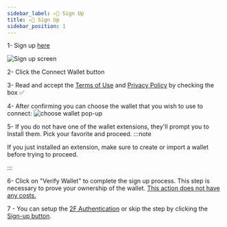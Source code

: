 ```yaml
---
sidebar_label: ✍🏻 Sign Up
title: ✍🏻 Sign Up
sidebar_position: 1
---
```


1- Sign up [here](https://business.hermesprotocol.io/signup)

![Sign up screen](/img/signup/mainscreen.png)

2- Click the Connect Wallet button

3- Read and accept the [Terms of Use](https://hermesprotocol.io/terms) and [Privacy Policy](https://hermesprotocol.io/privacy_policy) by checking the box ✅

4- After confirming you can choose the wallet that you wish to use to connect:
![choose wallet pop-up](/img/signup/choose_wallet.png)

5- If you do not have one of the wallet extensions, they'll prompt you to Install them. Pick your favorite and proceed.
:::note

If you just installed an extension, make sure to create or import a wallet before trying to proceed.

:::

6- Click on "Verify Wallet" to complete the sign up process. This step is necessary to prove your ownership of the wallet. <ins>This action does not have any costs.</ins>

7 - You can setup the [2F Authentication](2FA) or skip the step by clicking the [Sign-up button](initial-steps).
